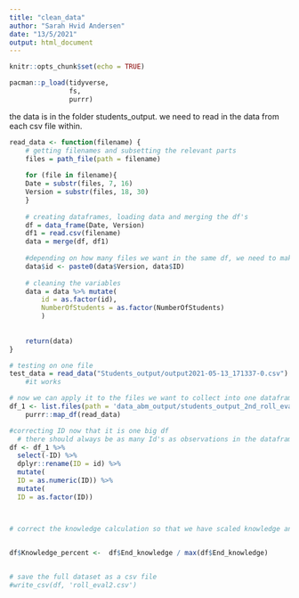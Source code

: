 ```yaml
---
title: "clean_data"
author: "Sarah Hvid Andersen"
date: "13/5/2021"
output: html_document
---
```


```r
knitr::opts_chunk$set(echo = TRUE)
```

```r
pacman::p_load(tidyverse, 
               fs, 
               purrr)

```


the data is in the folder students_output. we need to read in the data from each csv file within. 

```r

read_data <- function(filename) {
    # getting filenames and subsetting the relevant parts
    files = path_file(path = filename) 
    
    for (file in filename){
    Date = substr(files, 7, 16)
    Version = substr(files, 18, 30)
    }
    
    # creating dataframes, loading data and merging the df's
    df = data_frame(Date, Version)
    df1 = read.csv(filename)
    data = merge(df, df1)
    
    #depending on how many files we want in the same df, we need to make the ID's unique
    data$id <- paste0(data$Version, data$ID)
    
    # cleaning the variables
    data = data %>% mutate(
        id = as.factor(id),
        NumberOfStudents = as.factor(NumberOfStudents)
        )
    
    
    return(data)
}

# testing on one file
test_data = read_data("Students_output/output2021-05-13_171337-0.csv")
    #it works

# now we can apply it to the files we want to collect into one datafram
df_1 <- list.files(path = 'data_abm_output/students_output_2nd_roll_eval/', pattern = '.csv', all.files = T, full.names = T) %>% 
    purrr::map_df(read_data)

#correcting ID now that it is one big df
  # there should always be as many Id's as observations in the dataframe
df <- df_1 %>%
  select(-ID) %>% 
  dplyr::rename(ID = id) %>% 
  mutate(
  ID = as.numeric(ID)) %>% 
  mutate(
  ID = as.factor(ID))



# correct the knowledge calculation so that we have scaled knowledge and grades
  

df$Knowledge_percent <-  df$End_knowledge / max(df$End_knowledge)


# save the full dataset as a csv file
#write_csv(df, 'roll_eval2.csv')
```

